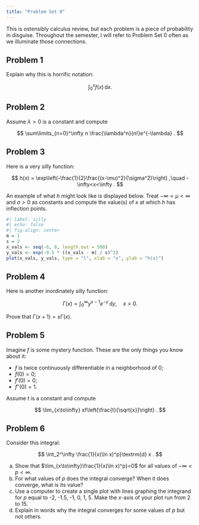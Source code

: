 ```yaml
---
title: "Problem Set 0"
---
```


This is ostensibly calculus review, but each problem is a piece of probability in disguise. Throughout the semester, I will refer to Problem Set 0 often as we illuminate those connections.

## Problem 1

Explain why this is horrific notation:

$$
    \int_0^x f(x)\,\textrm{d} x.
$$

## Problem 2

Assume $\lambda>0$ is a constant and compute

$$
    \sum\limits_{n=0}^\infty n \frac{\lambda^n}{n!}e^{-\lambda}
    .
$$

## Problem 3

Here is a very silly function:

$$
    h(x)
    =
    \exp\left(-\frac{1}{2}\frac{(x-\mu)^2}{\sigma^2}\right)
    ,\quad 
    -\infty<x<\infty
    .
$$

An example of what $h$ might look like is displayed below. Treat $-\infty<\mu<\infty$ and $\sigma>0$ as constants and compute the value(s) of $x$ at which $h$ has inflection points.

```r
#| label: silly
#| echo: false
#| fig-align: center
m = 1
s = 2
x_vals <- seq(-6, 8, length.out = 500)
y_vals <- exp(-0.5 * ((x_vals - m) / s)^2)
plot(x_vals, y_vals, type = "l", xlab = "x", ylab = "h(x)")
```

## Problem 4

Here is another inordinately silly function:

$$
\Gamma(x)=\int_0^\infty y^{x-1}e^{-y}\,\textrm{d} y,\quad x>0.
$$ 

Prove that $\Gamma(x+1)=x\Gamma(x)$.

## Problem 5

Imagine $f$ is some mystery function. These are the only things you know about it:

-   $f$ is twice continuously differentiable in a neighborhood of 0;
-   $f(0) = 0$;
-   $f'(0) = 0$;
-   $f''(0) = 1$.

Assume $t$ is a constant and compute

$$
    \lim_{x\to\infty} xf\left(\frac{t}{\sqrt{x}}\right)
    .
$$

## Problem 6

Consider this integral:

$$
    \int_2^\infty 
    \frac{1}{x(\ln x)^p}\textrm{d} x
    .
$$

a.  Show that $\lim_{x\to\infty}\frac{1}{x(\ln x)^p}=0$ for all values of $-\infty<p<\infty$.
b.  For what values of $p$ does the integral converge? When it does converge, what is its value?
c.  Use a computer to create a single plot with lines graphing the integrand for $p$ equal to -2, -1.5, -1, 0, 1, 5. Make the $x$-axis of your plot run from 2 to 15.
d.  Explain in words why the integral converges for some values of $p$ but not others.
